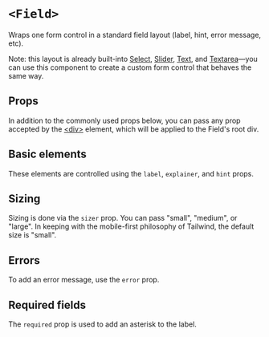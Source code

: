 


<Meta of={Stories} />

# `<Field>`

Wraps one form control in a standard field layout (label, hint, error message,
etc).

Note: this layout is already built-into [Select](/docs/forms-select--docs/),
[Slider](/docs/forms-slider--docs/), [Text](/docs/forms-text--docs/), and
[Textarea](/docs/forms-textarea--docs/)—you can use this component to create a
custom form control that behaves the same way.

<FakeCanvas>
  <Field
    label="A label"
    explainer="An explainer"
    error="An error message!"
    hint="A hint"
    sizer={Field.sizer.medium}
  >
    <FormControlPlaceholder />
  </Field>
</FakeCanvas>

<TableOfContents />

## Props

In addition to the commonly used props below, you can pass any prop accepted by
the [&lt;div&gt;](htps://react.dev/reference/react-dom/components/common)
element, which will be applied to the Field's root div.

<ArgTypes of={Field} sort="requiredFirst" />

## Basic elements

These elements are controlled using the `label`, `explainer`, and `hint` props.

<Canvas of={Stories.Basic} sourceState="shown" />

## Sizing

Sizing is done via the `sizer` prop. You can pass "small", "medium", or "large".
In keeping with the mobile-first philosophy of Tailwind, the default size is
"small".

<Canvas of={Stories.AllSizes} />

## Errors

To add an error message, use the `error` prop.

<Canvas of={Stories.Error} />

## Required fields

The `required` prop is used to add an asterisk to the label.

<Canvas of={Stories.Required} />
